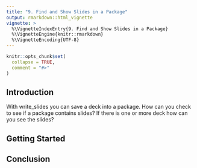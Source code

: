 ```yaml
---
title: "9. Find and Show Slides in a Package"
output: rmarkdown::html_vignette
vignette: >
  %\VignetteIndexEntry{9. Find and Show Slides in a Package}
  %\VignetteEngine{knitr::rmarkdown}
  %\VignetteEncoding{UTF-8}
---
```


```r
knitr::opts_chunk$set(
  collapse = TRUE,
  comment = "#>"
)
```

## Introduction

With write_slides you can save a deck into a package. How can you check to see if a package contains slides?  If there is one or more deck how can you see the slides?

## Getting Started


## Conclusion
